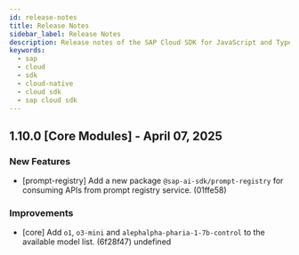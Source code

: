 ```yaml
---
id: release-notes
title: Release Notes
sidebar_label: Release Notes
description: Release notes of the SAP Cloud SDK for JavaScript and TypeScript, stay up to date with the recent features, fixes, dependency updates, and recommendations.
keywords:
  - sap
  - cloud
  - sdk
  - cloud-native
  - cloud sdk
  - sap cloud sdk
---
```


<!-- vale off -->
<!-- This line is used for our release notes automation --><!-- This line is used for our release notes automation -->

## 1.10.0 [Core Modules] - April 07, 2025

### New Features

- [prompt-registry] Add a new package `@sap-ai-sdk/prompt-registry` for consuming APIs from prompt registry service. (01ffe58)

### Improvements

- [core] Add `o1`, `o3-mini` and `alephalpha-pharia-1-7b-control` to the available model list. (6f28f47)
undefined
